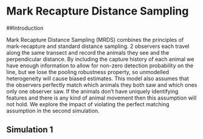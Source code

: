 # Mark Recapture Distance Sampling

##Introduction

Mark Recapture Distance Sampling (MRDS) combines the principles of mark-recapture and standard distance sampling. 2 observers each travel along the same transect and record the animals they see and the perpendicular distance. By including the capture history of each animal we have enough information to allow for non-zero detection probability on the line, but we lose the pooling robustness property, so unmodelled heterogeneity will cause biased estimates. This model also assumes that the observers perfectly match which animals they both saw and which ones only one observer saw. If the animals don't have uniquely identifying features and there is any kind of animal movement then this assumption will not hold. We explore the impact of violating the perfect matching assumption in the second simulation.

## Simulation 1
